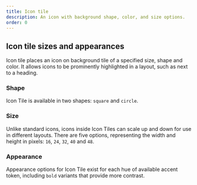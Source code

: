 ```yaml
---
title: Icon tile
description: An icon with background shape, color, and size options.
order: 0
---
```



## Icon tile sizes and appearances

Icon tile places an icon on background tile of a specified size, shape and color. It allows icons to
be prominently highlighted in a layout, such as next to a heading.

### Shape

Icon Tile is available in two shapes: `square` and `circle`.

<Example Component={IconTileShape} packageName="@atlaskit/icon" />

### Size

Unlike standard icons, icons inside Icon Tiles can scale up and down for use in different layouts.
There are five options, representing the width and height in pixels: `16`, `24`, `32`, `40` and
`48`.

<Example Component={IconTileSize} packageName="@atlaskit/icon" />

### Appearance

Appearance options for Icon Tile exist for each hue of available accent token, including `bold`
variants that provide more contrast.

<Example Component={IconTileAppearance} packageName="@atlaskit/icon" />
